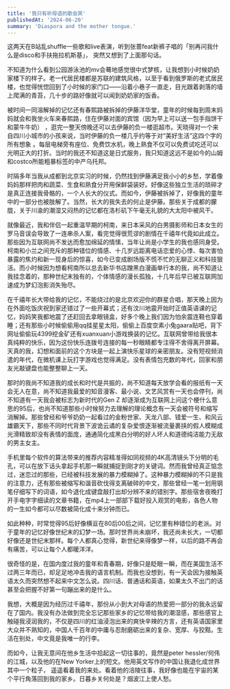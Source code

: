 ```yaml
---
title: '我只有听母语的歌会哭'
publishedAt: '2024-06-20'
summary: 'Diaspora and the mother tongue.'
---
```


这两天在B站乱shuffle一些歌和live表演，听到张蔷feat新裤子唱的「别再问我什么是disco和手扶拖拉机斯基」， 突然又想到了上面那句话。

不知道为什么看到公园游泳池的mv会蓦地感觉很中式梦核，让我想到小时候奶奶家楼下的样子。老一代居民楼都是苏联的建筑风格，以至于看到俄罗斯的老式居民楼，也觉得恍惚回到了小时候的家门口——沿着小巷子一直走，目光跟着剥落的墙上爬满的青苔，几十步的路好像就可以闻到奶奶家的饭香。 

被时间一同溶解掉的记忆还有春熙路被拆掉的伊藤洋华堂，童年的时候每到周末妈妈就会和我坐火车来春熙路，住在伊藤对面的宾馆（因为早上可以送一包手指饼干和蒙牛牛奶） ，逛完一整天傍晚还可以去伊藤的负一楼逛超市。天晓得对一个来自四川小城市的小孩来说，当时伊藤的负一楼几乎约等于对“美好生活”这四个字的所有想象 。每层电梯旁有座位、免费饮水机，晚上熟食不仅可以免费试吃还可以光明正大的打折。当时的我还不知道这是日式服务，我只知道这远不是如今的山姆和costco所能粗暴标签的中产乌托邦。

时隔多年当我从成都到北京实习的时候，仍然找到伊藤满足我小小的乡愁，学着像妈妈那样把肉和蔬菜、生食和熟食分开用保鲜袋装好。好像这些独立生活的琐碎才是真正连接我骨骼的，一个人长大的仪式。而如今，伊藤被拆掉了，好像我的童年中的一部分也被肢解了。当然，长大的我失去的何止是伊藤。那些关于成都的朦胧，关于川渝的潮湿又闷热的记忆都在洛杉矶下午毫无礼貌的大太阳中被风干。

就像最近，我和伴侣一起重温早期的柯南，来日本采风的白男摄影师和日本女生的罗马音误会导致了一连串杀人案，看完觉得很荒谬的剧情在千禧年代竟如此成立。那些因为互联网尚不发达而愈加绵延的情愫，当年让尚是小学生的我也感同身受。柯南和小兰之间充斥的那种错位的情感、十几岁远距离电话恋爱的心悸、每次害怕暴露的焦灼和新一现身后的惊喜，如今已变成剧场版不慌不忙的无聊正义和科技狠活。而小时候因为想看柯南所以总去新华书店蹭黑白漫画单行本的我，尚不知道让我挂念着的，那种世纪末独有的，个体情感的漫长孤独，十几年后早已被互联网加速成为梦幻泡影消失殆尽。

在千禧年长大带给我的记忆，不能绕过的是北京欢迎你的群星合唱，那天晚上因为在外面吃饭庆祝到家还错过了一些开幕式；还有汶川地震开始时正值英语课的记忆，妈妈笑我都地震了还赶回去拿眼镜盒，好多个晚上我们因为怕余震连鞋也穿着睡；还有那些小时候偷偷用qq挂星星太阳，偷偷上百度空素小兔gaara贴吧，背下网址偷偷玩4399挖金矿还有xuanxuan小游戏换装的记忆。互联网曾带给我很本真纯粹的快乐，因为这份快乐连拨号连接的每一秒眼睛都专注得不舍得离开屏幕。天真的我，幻想和面前的这个方块是一起上演快乐星球的亲密朋友。没有短视频消遣的年代，在微机课上玩打字游戏也觉得满足。没有表情包充数的年代，回家和朋友光敲键盘也能整整聊上一天。

那时的我尚不知道我的成长和时代是共振的，尚不知道每天放学会看的报纸有一天会无人在意，尚不知道我最爱的知音漫客、最小说、文艺风赏有一天也会停刊，尚不知道有一天我会被标志为新时代的Gen Z 却逐渐成为互联网上问这个梗什么意思的95后，也尚不知道那些小时候努力去理解的理论概念有一天会被符号和缩写消解掉。那些曾经和爷爷奶奶一起看过的金粉世家、天龙八部、错爱一生、和风云雄霸天下，那些不同时代背景下波诡云谲的复杂爱恨逐渐被流量裹挟的假人模糊成光滑精致却没有表情的面庞，通通简化成黑白分明的好人坏人和道德纯洁能力无敌的男主女主。

手机里每个软件的算法带来的推荐内容精准得如同视频的4K高清镜头下分明的毛孔，可以在放下话头拿起手机那一瞬就捕捉到刚才的关键词。然而我曾经真正惦念过，迷恋过的那些，已经被科技发展的暴力模糊掉了。这种暴力模糊掉的不只是我的注意力，还有那些被缩写和谐音砍伐得支离破碎的中文，那些曾经一笔一划用钢笔仔细写下的词语，如今退化成键盘敲打出却分辨不来的错别字。那些宿舍夜晚打开手电字字细读的文章书籍，在mp4上一部部下载好投入观赏的电影，各色人物的一生如今都可以尽数被简化成十来分钟而已。

如此种种，时常觉得95后好像横亘在80后00后之间，记忆里有种错位的老派。对于童年的记忆好像世纪末的幻梦一场。那时世界尚未崩坏，我还尚未长大，一切都好像还是世纪末那样。每个人都真心觉得，新世纪来得像梦一样，以后的路不再会有痛苦，可以让每个人都暖洋洋。

很奇怪的是，在国内度过我的童年和青春期，好像只是眨眼一瞬，而在美国生活不过两三年而已，却足足地冲击我的语言机制。而我也没想到，有一天会因为接触英语太久而突然想不起来中文怎么说。四川话、普通话和英语，如果太久不出门的话甚至会把握不好第一句蹦出来的是什么。

我想，大概是因为经历过千禧年，那份从小到大对母语的热爱把一部分的我永远留在了国内。我没有办法做到完全忘记那些家乡的记忆带给我的潮湿感，那些感官上触碰我浸润我的，不仅是四川的红油浸泡出来的爽快辛辣的方言，还有英语国家里大众并不熟知的，中国人千百年的中庸与忍耐磨砺出来的复杂、宽厚、与狡黠。生活在别处，中文竟是我唯一的行李。

而如今，让我无意间在他乡生活中拾起这一切往事的，竟然是peter hessler/何伟的江城，以及他的在New Yorker上的短文。他用英文写作的中国让我退化成世界其中一个粒子， 遥遥看着我的来处。看着他的涪陵往事，我好像也能在宇宙的某个平行角落回到我的家乡。日暮乡关何处是？烟波江上使人愁。